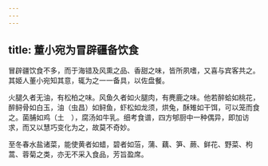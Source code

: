 ```yaml
---
---
---
```

title: 董小宛为冒辟疆备饮食
---



冒辟疆饮食不多，而于海错及风熏之品、香甜之味，皆所夙嗜，又喜与宾客共之。其姬人董小宛知其意，辄为之一一备具，以佐盘餐。

火腿久者无油，有松柏之味。风鱼久者如火腿肉，有麂鹿之味。他若醉蛤如桃花，醉鲟骨如白玉，油（虫昌）如鲟鱼，虾松如龙须，烘兔，酥雉如干饵，可以笼而食之。菌脯如鸡（土　），腐汤如牛乳。细考食谱，四方郇厨中一种偶异，即加访求，而又以慧巧变化为之，故莫不奇妙。

至冬春水盐诸菜，能使黄者如蜡，碧者如菭，蒲、藕、笋、蕨、鲜花、野菜、枸蒿、蓉菊之类，亦无不采入食品，芳旨盈席。